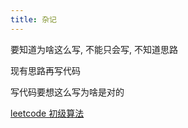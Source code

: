 ```yaml
---
title: 杂记
---
```


要知道为啥这么写, 不能只会写, 不知道思路

现有思路再写代码

 写代码要想这么写为啥是对的



[leetcode 初级算法](https://leetcode.cn/leetbook/read/top-interview-questions-easy/x6w3ds/)



